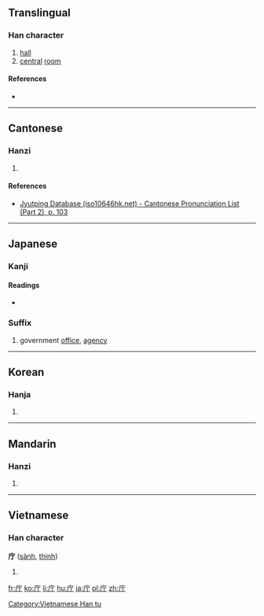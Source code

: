 {{also|廳|厅}}
==Translingual==

===Han character===
{{Han char|rn=53|rad=广|as=02|sn=5|four=|canj=IMN|ids=⿸广丁}}

# [[hall]]
# [[central]] [[room]]

====References====
* {{Han ref|kx=0343.070|dkj=09223|dj=0652.160|hdz=20872.070|uh=5E81|ud=24193}}

----

==Cantonese==

===Hanzi===
{{yue-hanzi|jyut=[[ting1]]|y=ting1}}

# {{defn|lang=yue|sort=广02}}

====References====
* [http://www.iso10646hk.net/jp/document/download.jsp Jyutping Database (iso10646hk.net) - Cantonese Pronunciation List (Part 2), p. 103]

----

==Japanese==

===Kanji===
{{ja-kanji|grade=6|rs=广02|style=s|kyu=廳}}

====Readings====
* {{ja-readings|goon=[[ちょう]] (chō)|kanon=[[てい]] (tei)|kun=[[やくしょ]] (yakusho)}}

===Suffix===
{{ja-pos|ちょう|suffix}}

# government [[office]], [[agency]]

----

==Korean==

===Hanja===
{{ko-hanja|hangeul=청|rv=cheong|mr=ch'ŏng}}

# {{defn|lang=ko|sort=广02}}

----

==Mandarin==

===Hanzi===
{{cmn-hanzi|pin=[[tīng]] ([[ting1]])|wg=t'ing<sup>1</sup>}}

# {{defn|lang=cmn|sort=广02}}

----

==Vietnamese==

===Han character===
'''庁''' ([[sảnh]], [[thinh]])

# {{defn|vi}}

[[Category:Vietnamese Han tu]]

[[fr:庁]]
[[ko:庁]]
[[li:庁]]
[[hu:庁]]
[[ja:庁]]
[[pl:庁]]
[[zh:庁]]